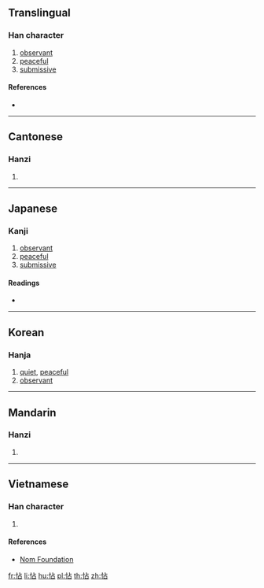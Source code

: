 ==Translingual==

===Han character===
{{Han char|rn=61|rad=心|as=05|sn=8|four=91060|canj=PYR|ids=⿰忄占}}

# [[observant]]
# [[peaceful]]
# [[submissive]]

====References====
* {{Han ref|kx=0380.190|dkj=10451|dj=0708.190|hdz=42284.110|uh=6017|ud=24599|bh=CCA3|bd=52387}}

----

==Cantonese==

===Hanzi===
{{yue-hanzi|jyut=tip3|y=tip3}}

# {{defn|lang=yue|sort=心05}}

----

==Japanese==

===Kanji===
{{ja-kanji|grade=|rs=心05}}

# [[observant]]
# [[peaceful]]
# [[submissive]]

====Readings====
* {{ja-readings|on=[[ちょう]] (chō), [[てん]] (ten), [[せん]] (sen)|kun=[[おだやか]] (odayaka), [[したがう]] (shitagau)}}

----

==Korean==

===Hanja===
{{ko-hanja|hangeul=첩|eumhun=|rv=cheop|mr=ch'ŏp|y=chep}}

# [[quiet]], [[peaceful]]
# [[observant]]

----

==Mandarin==

===Hanzi===
{{cmn-hanzi|pin=[[tiē]] ([[tie1]])|wg=t'ieh<sup>1</sup>}}

# {{defn|lang=cmn|sort=心05}}

----

==Vietnamese==

===Han character===
{{vi-readings|rs=心05|hanviet=điếm}}

# {{defn|lang=vi|sort=心05}}

====References====
* [http://nomfoundation.org/common/nom_details.php?codepoint=6017 Nom Foundation]

[[fr:怗]]
[[li:怗]]
[[hu:怗]]
[[pl:怗]]
[[th:怗]]
[[zh:怗]]